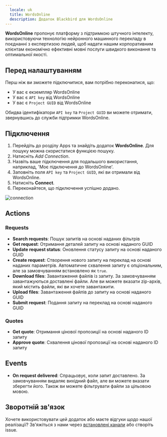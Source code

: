 ```yaml
---
  locale: uk
  title: WordsOnline
  description: Додаток Blackbird для WordsOnline
---
```


<LinkCard title="View on Github" target="_blank" href="https://github.com/bb-io/WordsOnline" icon="github" />

**WordsOnline** пропонує платформу з підтримкою штучного інтелекту, використовуючи технологію нейронного машинного перекладу в поєднанні з експертизою людей, щоб надати нашим корпоративним клієнтам економічно ефективні мовні послуги швидкого виконання та оптимальної якості.

## Перед налаштуванням

Перш ніж ви зможете підключитися, вам потрібно переконатися, що:

- У вас є екземпляр WordsOnline
- У вас є `API key` від WordsOnline
- У вас є `Project GUID` від WordsOnline

Обидва ідентифікатори `API key` та `Project GUID` ви можете отримати, звернувшись до служби підтримки WordsOnline.

## Підключення

1. Перейдіть до розділу Apps та знайдіть додаток **WordsOnline**. Для пошуку можна скористатися функцією пошуку.
2. Натисніть _Add Connection_.
3. Назвіть ваше підключення для подальшого використання, наприклад, 'Моє підключення до WordsOnline'.
4. Заповніть поля `API key` та `Project GUID`, які ви отримали від WordsOnline.
5. Натисніть **Connect**.
6. Переконайтеся, що підключення успішно додано.

![connection](https://raw.githubusercontent.com/bb-io/WordsOnline/main//image/README/connection.png)

## Actions

### Requests 

- **Search requests**: Пошук запитів на основі наданих фільтрів
- **Get request**: Отримання деталей запиту на основі наданого GUID
- **Update request status**: Оновлення статусу запиту на основі наданого GUID
- **Create request**: Створення нового запиту на переклад на основі наданих параметрів. Автоматичне схвалення запиту є опціональним, але за замовчуванням встановлено як `true`.
- **Download files**: Завантаження файлів із запиту. За замовчуванням завантажуються доставлені файли. Але ви можете вказати zip-архів, який містить файли, які ви хочете завантажити.
- **Upload files**: Завантаження файлів до запиту на основі наданого GUID
- **Submit request**: Подання запиту на переклад на основі наданого GUID

### Quotes
- **Get quote**: Отримання цінової пропозиції на основі наданого ID запиту
- **Approve quote**: Схвалення цінової пропозиції на основі наданого ID запиту

## Events

- **On request delivered**: Спрацьовує, коли запит доставлено. За замовчуванням видаляє вихідний файл, але ви можете вказати зберегти його. Також ви можете фільтрувати файли за цільовою мовою.

## Зворотній зв'язок

Хочете використовувати цей додаток або маєте відгуки щодо нашої реалізації? Зв'яжіться з нами через [встановлені канали](https://www.blackbird.io/) або створіть issue.